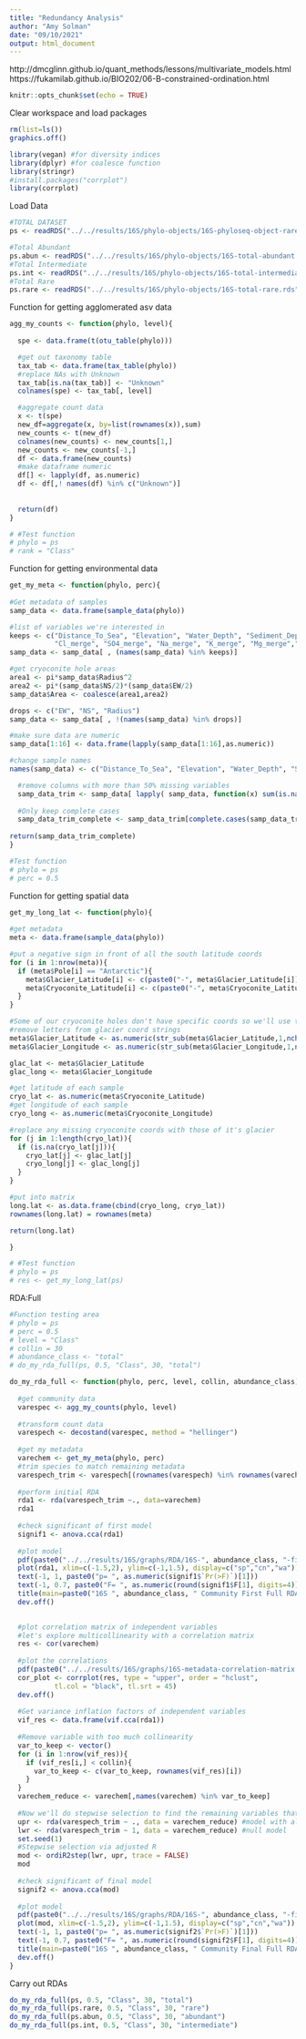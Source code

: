 ```yaml
---
title: "Redundancy Analysis"
author: "Amy Solman"
date: "09/10/2021"
output: html_document
---
```


http://dmcglinn.github.io/quant_methods/lessons/multivariate_models.html
https://fukamilab.github.io/BIO202/06-B-constrained-ordination.html 
```r
knitr::opts_chunk$set(echo = TRUE)
```

Clear workspace and load packages
```r
rm(list=ls())
graphics.off()

library(vegan) #for diversity indices
library(dplyr) #for coalesce function
library(stringr)
#install.packages("corrplot")
library(corrplot)
```

Load Data
```r
#TOTAL DATASET
ps <- readRDS("../../results/16S/phylo-objects/16S-phyloseq-object-rarefied-decontam.rds")

#Total Abundant
ps.abun <- readRDS("../../results/16S/phylo-objects/16S-total-abundant.rds")
#Total Intermediate
ps.int <- readRDS("../../results/16S/phylo-objects/16S-total-intermediate.rds")
#Total Rare
ps.rare <- readRDS("../../results/16S/phylo-objects/16S-total-rare.rds")
```

Function for getting agglomerated asv data
```r
agg_my_counts <- function(phylo, level){
  
  spe <- data.frame(t(otu_table(phylo)))

  #get out taxonomy table
  tax_tab <- data.frame(tax_table(phylo))
  #replace NAs with Unknown
  tax_tab[is.na(tax_tab)] <- "Unknown"
  colnames(spe) <- tax_tab[, level]

  #aggregate count data
  x <- t(spe)
  new_df=aggregate(x, by=list(rownames(x)),sum)
  new_counts <- t(new_df)
  colnames(new_counts) <- new_counts[1,]
  new_counts <- new_counts[-1,]
  df <- data.frame(new_counts)
  #make dataframe numeric
  df[] <- lapply(df, as.numeric)
  df <- df[,! names(df) %in% c("Unknown")]
  
  
  return(df)
}

# #Test function
# phylo = ps
# rank = "Class"
```

Function for getting environmental data
```r

get_my_meta <- function(phylo, perc){
  
#Get metadata of samples
samp_data <- data.frame(sample_data(phylo))

#list of variables we're interested in 
keeps <- c("Distance_To_Sea", "Elevation", "Water_Depth", "Sediment_Depth", "Total_Depth","Conductivity", "pH", "DOC_mgL.1",
           "Cl_merge", "SO4_merge", "Na_merge", "K_merge", "Mg_merge","Ca_merge", "HCO3_merge", "Radius", "EW", "NS")
samp_data <- samp_data[ , (names(samp_data) %in% keeps)]

#get cryoconite hole areas
area1 <- pi*samp_data$Radius^2
area2 <- pi*(samp_data$NS/2)*(samp_data$EW/2)
samp_data$Area <- coalesce(area1,area2)

drops <- c("EW", "NS", "Radius")
samp_data <- samp_data[ , !(names(samp_data) %in% drops)]

#make sure data are numeric
samp_data[1:16] <- data.frame(lapply(samp_data[1:16],as.numeric))

#change sample names 
names(samp_data) <- c("Distance_To_Sea", "Elevation", "Water_Depth", "Sediment_Depth", "Total_Depth","Conductivity", "pH", "DOC_mgL.1", "Cl", "SO4", "Na", "K", "Mg","Ca", "HCO3", "Area")

  #remove columns with more than 50% missing variables
  samp_data_trim <- samp_data[ lapply( samp_data, function(x) sum(is.na(x)) / length(x) ) < perc ]
  
  #Only keep complete cases
  samp_data_trim_complete <- samp_data_trim[complete.cases(samp_data_trim),]
  
return(samp_data_trim_complete)
}

#Test function
# phylo = ps
# perc = 0.5
```

Function for getting spatial data
```r
get_my_long_lat <- function(phylo){
  
#get metadata
meta <- data.frame(sample_data(phylo))

#put a negative sign in front of all the south latitude coords
for (i in 1:nrow(meta)){
  if (meta$Pole[i] == "Antarctic"){
    meta$Glacier_Latitude[i] <- c(paste0("-", meta$Glacier_Latitude[i]))
    meta$Cryoconite_Latitude[i] <- c(paste0("-", meta$Cryoconite_Latitude[i]))
  }
}

#Some of our cryoconite holes don't have specific coords so we'll use the glacier coordinates
#remove letters from glacier coord strings
meta$Glacier_Latitude <- as.numeric(str_sub(meta$Glacier_Latitude,1,nchar(meta$Glacier_Latitude)-1))
meta$Glacier_Longitude <- as.numeric(str_sub(meta$Glacier_Longitude,1,nchar(meta$Glacier_Longitude)-1))

glac_lat <- meta$Glacier_Latitude
glac_long <- meta$Glacier_Longitude

#get latitude of each sample
cryo_lat <- as.numeric(meta$Cryoconite_Latitude)
#get longitude of each sample
cryo_long <- as.numeric(meta$Cryoconite_Longitude)

#replace any missing cryoconite coords with those of it's glacier
for (j in 1:length(cryo_lat)){
  if (is.na(cryo_lat[j])){
    cryo_lat[j] <- glac_lat[j]
    cryo_long[j] <- glac_long[j]
  }
}

#put into matrix
long.lat <- as.data.frame(cbind(cryo_long, cryo_lat))
rownames(long.lat) = rownames(meta)

return(long.lat)

}

# #Test function
# phylo = ps
# res <- get_my_long_lat(ps)
```

RDA:Full
```r
#Function testing area
# phylo = ps
# perc = 0.5
# level = "Class"
# collin = 30
# abundance_class <- "total"
# do_my_rda_full(ps, 0.5, "Class", 30, "total")

do_my_rda_full <- function(phylo, perc, level, collin, abundance_class){
  
  #get community data
  varespec <- agg_my_counts(phylo, level)
  
  #transform count data
  varespech <- decostand(varespec, method = "hellinger")
  
  #get my metadata 
  varechem <- get_my_meta(phylo, perc)
  #trim species to match remaining metadata
  varespech_trim <- varespech[(rownames(varespech) %in% rownames(varechem)),]
  
  #perform initial RDA
  rda1 <- rda(varespech_trim ~., data=varechem)
  rda1
  
  #check significant of first model
  signif1 <- anova.cca(rda1)
  
  #plot model
  pdf(paste0("../../results/16S/graphs/RDA/16S-", abundance_class, "-first-full-RDA-plot.pdf"))
  plot(rda1, xlim=c(-1.5,2), ylim=c(-1,1.5), display=c("sp","cn","wa"))
  text(-1, 1, paste0("p= ", as.numeric(signif1$`Pr(>F)`)[1]))
  text(-1, 0.7, paste0("F= ", as.numeric(round(signif1$F[1], digits=4))))
  title(main=paste0("16S ", abundance_class, " Community First Full RDA"))
  dev.off()

  
  #plot correlation matrix of independent variables
  #let's explore multicollinearity with a correlation matrix
  res <- cor(varechem)
  
  #plot the correlations
  pdf(paste0("../../results/16S/graphs/16S-metadata-correlation-matrix.pdf"))
  cor_plot <- corrplot(res, type = "upper", order = "hclust", 
           tl.col = "black", tl.srt = 45)
  dev.off()
  
  #Get variance inflation factors of independent variables
  vif_res <- data.frame(vif.cca(rda1))
  
  #Remove variable with too much collinearity
  var_to_keep <- vector()
  for (i in 1:nrow(vif_res)){
    if (vif_res[i,] < collin){
      var_to_keep <- c(var_to_keep, rownames(vif_res)[i])
    }
  }
  varechem_reduce <- varechem[,names(varechem) %in% var_to_keep]
  
  #Now we'll do stepwise selection to find the remaining variables that best explain our data
  upr <- rda(varespech_trim ~ ., data = varechem_reduce) #model with all our variables
  lwr <- rda(varespech_trim ~ 1, data = varechem_reduce) #null model
  set.seed(1)
  #Stepwise selection via adjusted R
  mod <- ordiR2step(lwr, upr, trace = FALSE)
  mod 
  
  #check significant of final model
  signif2 <- anova.cca(mod)
  
  #plot model
  pdf(paste0("../../results/16S/graphs/RDA/16S-", abundance_class, "-final-full-RDA-plot.pdf"))
  plot(mod, xlim=c(-1.5,2), ylim=c(-1,1.5), display=c("sp","cn","wa"))
  text(-1, 1, paste0("p= ", as.numeric(signif2$`Pr(>F)`)[1]))
  text(-1, 0.7, paste0("F= ", as.numeric(round(signif2$F[1], digits=4))))
  title(main=paste0("16S ", abundance_class, " Community Final Full RDA"))
  dev.off()
}

```

Carry out RDAs
```r
do_my_rda_full(ps, 0.5, "Class", 30, "total")
do_my_rda_full(ps.rare, 0.5, "Class", 30, "rare")
do_my_rda_full(ps.abun, 0.5, "Class", 30, "abundant")
do_my_rda_full(ps.int, 0.5, "Class", 30, "intermediate")
```

